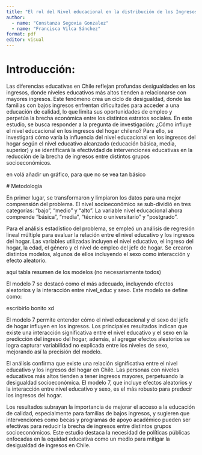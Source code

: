```yaml
---
title: "El rol del Nivel educacional en la distribución de los Ingresos del Hogar chileno."
author:
  - name: "Constanza Segovia Gonzalez"
  - name: "Francisca Vilca Sánchez"
format: pdf
editor: visual
---
```


# Introducción:

Las diferencias educativas en Chile reflejan profundas desigualdades en los ingresos, donde niveles educativos más altos tienden a relacionarse con mayores ingresos. Este fenómeno crea un ciclo de desigualdad, donde las familias con bajos ingresos enfrentan dificultades para acceder a una educación de calidad, lo que limita sus oportunidades de empleo y perpetúa la brecha económica entre los distintos estratos sociales. En este estudio, se busca responder a la pregunta de investigación: ¿Cómo influye el nivel educacional en los ingresos del hogar chileno? Para ello, se investigará cómo varía la influencia del nivel educacional en los ingresos del hogar según el nivel educativo alcanzado (educación básica, media, superior) y se identificará la efectividad de intervenciones educativas en la reducción de la brecha de ingresos entre distintos grupos socioeconómicos.

en volá añadir un gráfico, para que no se vea tan básico

 # Metodología 

En primer lugar, se transformaron y limpiaron los datos para una mejor comprensión del problema. El nivel socioeconómico se sub-dividió en tres categorías: "bajo", "medio" y "alto". La variable nivel educacional ahora comprende "básica", "media", "técnico o universitario" y "postgrado".

Para el análisis estadístico del problema, se empleó un análisis de regresión lineal múltiple para evaluar la relación entre el nivel educativo y los ingresos del hogar. Las variables utilizadas incluyen el nivel educativo, el ingreso del hogar, la edad, el género y el nivel de empleo del jefe de hogar. Se crearon distintos modelos, algunos de ellos incluyendo el sexo como interacción y efecto aleatorio.

aquí tabla resumen de los modelos (no necesariamente todos)

El modelo 7 se destacó como el más adecuado, incluyendo efectos aleatorios y la interacción entre nivel_educ y sexo. Este modelo se define como:

escribirlo bonito xd

El modelo 7 permite entender cómo el nivel educacional y el sexo del jefe de hogar influyen en los ingresos. Los principales resultados indican que existe una interacción significativa entre el nivel educativo y el sexo en la predicción del ingreso del hogar, además, al agregar efectos aleatorios se logra capturar variabilidad no explicada entre los niveles de sexo, mejorando así la precisión del modelo. 


El análisis confirma que existe una relación significativa entre el nivel educativo y los ingresos del hogar en Chile. Las personas con niveles educativos más altos tienden a tener ingresos mayores, perpetuando la desigualdad socioeconómica. El modelo 7, que incluye efectos aleatorios y la interacción entre nivel educativo y sexo, es el más robusto para predecir los ingresos del hogar.

Los resultados subrayan la importancia de mejorar el acceso a la educación de calidad, especialmente para familias de bajos ingresos, y sugieren que intervenciones como becas y programas de apoyo académico pueden ser efectivas para reducir la brecha de ingresos entre distintos grupos socioeconómicos. Este estudio destaca la necesidad de políticas públicas enfocadas en la equidad educativa como un medio para mitigar la desigualdad de ingresos en Chile.